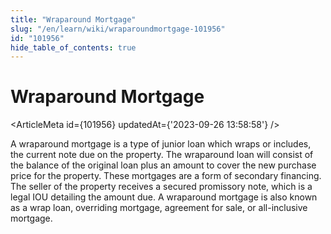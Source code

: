 ```yaml
---
title: "Wraparound Mortgage"
slug: "/en/learn/wiki/wraparoundmortgage-101956"
id: "101956"
hide_table_of_contents: true
---
```



# Wraparound Mortgage

<ArticleMeta id={101956} updatedAt={'2023-09-26 13:58:58'} />
<div className='border-solid border-b border-t-0 my-4 border-[var(--ifm-color-gray-300)]' />

A wraparound mortgage is a type of junior loan which wraps or includes, the current note due on the property. The wraparound loan will consist of the balance of the original loan plus an amount to cover the new purchase price for the property. These mortgages are a form of secondary financing. The seller of the property receives a secured promissory note, which is a legal IOU detailing the amount due. A wraparound mortgage is also known as a wrap loan, overriding mortgage, agreement for sale, or all-inclusive mortgage.

